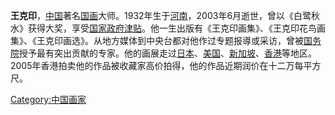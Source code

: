 {{unreferenced|time=2011-12-12T08:14:22+00:00}}
'''王克印'''，[[中国|中国]]著名[[国画|国画]]大师。1932年生于[[河南|河南]]，2003年6月逝世，曾以《白鹭秋水》获得大奖，享受[[国家政府津贴|国家政府津贴]]。他一生出版有《王克印画集》、《王克印花鸟画集》、《王克印画选》。从地方媒体到中央台都对他作过专题报導或采访，曾被[[中华人民共和国国务院|国务院]]授予最有突出贡献的专家。他的画展走过[[日本|日本]]、[[美国|美国]]、[[新加坡|新加坡]]、[[香港|香港]]等地区。2005年香港拍卖他的作品被收藏家高价拍得，他的作品近期润价在十二万每平方尺。

[[Category:中国画家|Category:中国画家]]